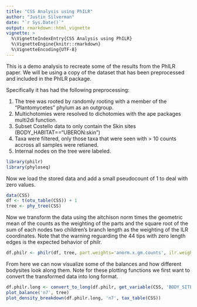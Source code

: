 ```yaml
---
title: "CSS Analysis using PhILR"
author: "Justin Silverman"
date: "`r Sys.Date()`"
output: rmarkdown::html_vignette
vignette: >
  %\VignetteIndexEntry{CSS Analysis using PhILR}
  %\VignetteEngine{knitr::rmarkdown}
  %\VignetteEncoding{UTF-8}
---
```


This is a demo analysis to recreate some of the results from the PhILR paper. We will be using a copy of the dataset that has been preprocessed and included in the PhILR package. 

Specifically it has had the following preprocessing:

1. The tree was rooted by randomly rooting with a member of the "Plantomycetes" phylum as an outgroup. 
2. Multichotomies were resolved to dichotomies with the ape packages multi2di function. 
3. Subset Costello data to only contain the Skin sites (BODY_HABITAT=="UBERON:skin")
4. Taxa were filtered, only those taxa that were seen with > 10 counts accross all samples were retianed. 
5. Internal nodes on the tree were labeled. 

```r
library(philr)
library(phyloseq)
```


Now we load the stored data and add a small pseudocount of 1 to deal with zero values. 
```r
data(CSS)
df <- t(otu_table(CSS)) + 1
tree <- phy_tree(CSS)
```

Now we transform the data using the aitchison norm times the geometric mean of the counts as the weighting of the parts and the square root of the sum of each nodes two children's branch length as the weighting of the ILR coordinates. Note that the warning reguarding the 44 tips with zero length edges is the expected behavior of philr. 
```r
df.philr <- philr(df, tree, part.weights='anorm.x.gm.counts', ilr.weights='blw.sqrt')
```


From here we can now visualize some of the balances and how different bodysites look along them. Note for these plotting functions we first want to convert the transformed data into long format. 
```r
df.philr.long <- convert_to_long(df.philr, get_variable(CSS, 'BODY_SITE'))
plot_balance('n7', tree)
plot_density_breakdown(df.philr.long, 'n7', tax_table(CSS))
```
